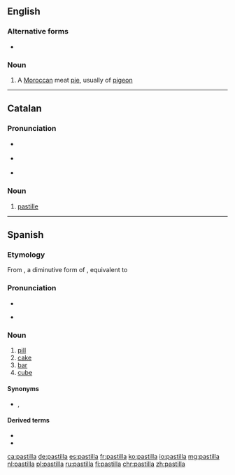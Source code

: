 ==English==

===Alternative forms===
* {{l|en|bsteeya}}

===Noun===
{{en-noun}}

# A [[Moroccan]] meat [[pie]], usually of [[pigeon]]

----

==Catalan==

===Pronunciation===
* {{a|Eastern}} {{IPA|/pəsˈti.ʎə/|lang=es}}
* {{a|Western}} {{IPA|/pasˈti.ʎa/|lang=es}}
* {{rhymes|iʎa|lang=ca}}

===Noun===
{{ca-noun|f}}

# [[pastille]]

----

==Spanish==

===Etymology===
From {{etyl|la|es}} {{m|la|pastellum||dough, paste}}, a diminutive form of {{m|la|pasta||dough, paste}}, equivalent to {{suffix|es|pasta|illa}}

===Pronunciation===
* {{IPA|/pasˈti.ʎa/|lang=es}}
* {{a|yeísmo}} {{IPA|/pasˈti.ʝa/|lang=es}}

===Noun===
{{es-noun|f}}

# [[pill]]
# [[cake]] {{gloss|block of a dense material}}
# [[bar]] {{gloss|block of soap or chocolate}}
# [[cube]] {{gloss|cube of stock}}

====Synonyms====
* {{sense|pill}} {{l|es|píldora}}, {{l|es|tableta}}

====Derived terms====
* {{l|es|a toda pastilla}}
* {{l|es|pastilla anticonceptiva}}

[[ca:pastilla]]
[[de:pastilla]]
[[es:pastilla]]
[[fr:pastilla]]
[[ko:pastilla]]
[[io:pastilla]]
[[mg:pastilla]]
[[nl:pastilla]]
[[pl:pastilla]]
[[ru:pastilla]]
[[fi:pastilla]]
[[chr:pastilla]]
[[zh:pastilla]]